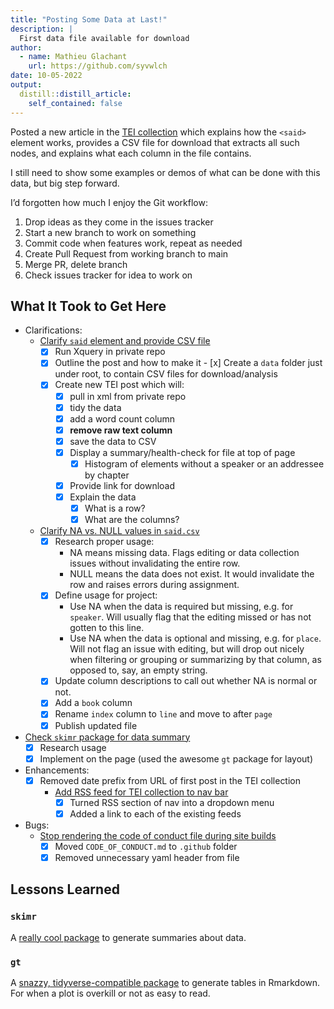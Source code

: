 ```yaml
---
title: "Posting Some Data at Last!"
description: |
  First data file available for download
author:
  - name: Mathieu Glachant 
    url: https://github.com/syvwlch
date: 10-05-2022
output:
  distill::distill_article:
    self_contained: false
---
```


Posted a new article in the [TEI collection](../../tei.html) which explains how the `<said>` element works, provides a CSV file for download that extracts all such nodes, and explains what each column in the file contains.

I still need to show some examples or demos of what can be done with this data, but big step forward.

I'd forgotten how much I enjoy the Git workflow:

  1. Drop ideas as they come in the issues tracker
  1. Start a new branch to work on something
  1. Commit code when features work, repeat as needed
  1. Create Pull Request from working branch to main
  1. Merge PR, delete branch
  1. Check issues tracker for idea to work on

## What It Took to Get Here

- Clarifications:
	- [Clarify `said` element and provide CSV file](https://github.com/syvwlch/Data-Ignota/issues/4)
		- [x] Run Xquery in private repo
		- [x] Outline the post and how to make it
				- [x] Create a `data` folder just under root, to contain CSV files for download/analysis
		- [x] Create new TEI post which will:
			- [x] pull in xml from private repo
			- [x] tidy the data
			- [x] add a word count column
			- [x] __remove raw text column__
			- [x] save the data to CSV
			- [x] Display a summary/health-check for file at top of page
				- [x] Histogram of elements without a speaker or an addressee by chapter
			- [x] Provide link for download
			- [x] Explain the data
				- [x] What is a row?
				- [x] What are the columns?
	- [Clarify NA vs. NULL values in `said.csv`](https://github.com/syvwlch/Data-Ignota/issues/17)
		- [x] Research proper usage:
		  - NA means missing data. Flags editing or data collection issues without invalidating the entire row.
		  - NULL means the data does not exist. It would invalidate the row and raises errors during assignment.
		- [x] Define usage for project:
		  - Use NA when the data is required but missing, e.g. for `speaker`. Will usually flag that the editing missed or has not gotten to this line.
		  - Use NA when the data is optional and missing, e.g. for `place`. Will not flag an issue with editing, but will drop out nicely when filtering or grouping or summarizing by that column, as opposed to, say, an empty string.
		- [x] Update column descriptions to call out whether NA is normal or not.
		- [x] Add a `book` column
		- [x] Rename `index` column to `line` and move to after `page`
		- [x] Publish updated file
- [Check `skimr` package for data summary](https://github.com/syvwlch/Data-Ignota/issues/15)
	- [x] Research usage
	- [x] Implement on the page (used the awesome `gt` package for layout)
- Enhancements: 
  - [x] Removed date prefix from URL of first post in the TEI collection
	- [Add RSS feed for TEI collection to nav bar](https://github.com/syvwlch/Data-Ignota/issues/11)
		- [x] Turned RSS section of nav into a dropdown menu
		- [x] Added a link to each of the existing feeds
- Bugs: 
	- [Stop rendering the code of conduct file during site builds](https://github.com/syvwlch/Data-Ignota/issues/7)
		- [x] Moved `CODE_OF_CONDUCT.md` to `.github` folder
		- [x] Removed unnecessary yaml header from file

## Lessons Learned

### `skimr`

A [really cool package](https://docs.ropensci.org/skimr/) to generate summaries about data.

### `gt`

A [snazzy, tidyverse-compatible package](https://gt.rstudio.com/) to generate tables in Rmarkdown. For when a plot is overkill or not as easy to read.
